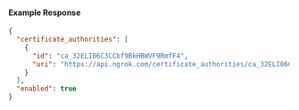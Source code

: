
#### Example Response

```json
{
  "certificate_authorities": [
    {
      "id": "ca_32ELI06C3CCbf9BkHBWVF9RmfF4",
      "uri": "https://api.ngrok.com/certificate_authorities/ca_32ELI06C3CCbf9BkHBWVF9RmfF4"
    }
  ],
  "enabled": true
}
```
